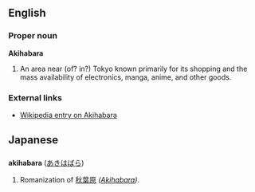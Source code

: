 == English ==
=== Proper noun ===
'''Akihabara'''

# An area near (of? in?) Tokyo known primarily for its shopping and the mass availability of electronics, manga, anime, and other goods.

=== External links ===
* [[w:Akihabara|Wikipedia entry on Akihabara]]

== Japanese ==
=== {{Romaji}} ===
'''akihabara''' ([[あきはばら]])

# Romanization of [[秋葉原]] ''([[Akihabara]])''.